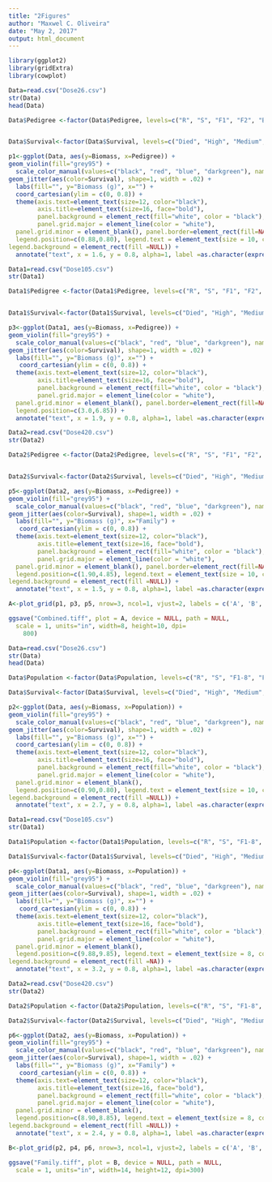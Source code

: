 ```yaml
---
title: "2Figures"
author: "Maxwel C. Oliveira"
date: "May 2, 2017"
output: html_document
---
```



```r
library(ggplot2)
library(gridExtra)
library(cowplot)
```

```r
Data=read.csv("Dose26.csv")
str(Data)
head(Data)
```

```r
Data$Pedigree <-factor(Data$Pedigree, levels=c("R", "S", "F1", "F2", "BC"), labels=c("R", "S", "F1", "F2", "BC"))


Data$Survival<-factor(Data$Survival, levels=c("Died", "High", "Medium", "Low"), labels=c("Dead", "High (>80%)", "Medium (40 to 79%)", "Low (<40%)"))
```

```r
p1<-ggplot(Data, aes(y=Biomass, x=Pedigree)) + 
geom_violin(fill="grey95") +
  scale_color_manual(values=c("black", "red", "blue", "darkgreen"), name="Plant Injury Level") +
geom_jitter(aes(color=Survival), shape=1, width = .02) + 
  labs(fill="", y="Biomass (g)", x="") +
  coord_cartesian(ylim = c(0, 0.8)) +
  theme(axis.text=element_text(size=12, color="black"), 
        axis.title=element_text(size=16, face="bold"), 
        panel.background = element_rect(fill="white", color = "black"), 
        panel.grid.major = element_line(color = "white"), 
  panel.grid.minor = element_blank(), panel.border=element_rect(fill=NA, color="black", size=0.7, linetype = "solid"),
  legend.position=c(0.88,0.80), legend.text = element_text(size = 10, colour = "black"), legend.title = element_text(size = 11, face="bold", colour = "black"), legend.key = element_rect(size=2, fill=NA), 
legend.background = element_rect(fill =NULL)) +
  annotate("text", x = 1.6, y = 0.8, alpha=1, label =as.character(expression(italic(paste("Below-label mesotrione dose (26 g ai ha "^"-1",")")))), parse=T) 
```

```r
Data1=read.csv("Dose105.csv") 
str(Data1)
```


```r
Data1$Pedigree <-factor(Data1$Pedigree, levels=c("R", "S", "F1", "F2", "BC"), labels=c("R", "S", "F1", "F2", "BC"))


Data1$Survival<-factor(Data1$Survival, levels=c("Died", "High", "Medium", "Low"), labels=c("Dead", "High (>80%)", "Medium (40 to 79%)", "Low (<40%)"))
```


```r
p3<-ggplot(Data1, aes(y=Biomass, x=Pedigree)) + 
geom_violin(fill="grey95") +
  scale_color_manual(values=c("black", "red", "blue", "darkgreen"), name="Plant injury level") +
geom_jitter(aes(color=Survival), shape=1, width = .02) + 
  labs(fill="", y="Biomass (g)", x="") +
   coord_cartesian(ylim = c(0, 0.8)) +
  theme(axis.text=element_text(size=12, color="black"), 
        axis.title=element_text(size=16, face="bold"),
        panel.background = element_rect(fill="white", color = "black"), 
        panel.grid.major = element_line(color = "white"), 
  panel.grid.minor = element_blank(), panel.border=element_rect(fill=NA, color="black", size=0.7, linetype = "solid"),
  legend.position=c(3.0,6.85)) +
  annotate("text", x = 1.9, y = 0.8, alpha=1, label =as.character(expression(italic(paste("Recommended mesotrione label dose  (105 g ai ha "^"-1",")")))), parse=T) 
```

```r
Data2=read.csv("Dose420.csv")
str(Data2)
```

```r
Data2$Pedigree <-factor(Data2$Pedigree, levels=c("R", "S", "F1", "F2", "BC"), labels=c("R", "S", "F1", "F2", "BC"))


Data2$Survival<-factor(Data2$Survival, levels=c("Died", "High", "Medium", "Low"), labels=c("Dead", "High (>80%)", "Medium (40 to 79%)", "Low (<40%)"))
```

```r
p5<-ggplot(Data2, aes(y=Biomass, x=Pedigree)) + 
geom_violin(fill="grey95") + 
  scale_color_manual(values=c("black", "red", "blue", "darkgreen"), name="Plant injury level") + 
geom_jitter(aes(color=Survival), shape=1, width = .02) + 
  labs(fill="", y="Biomass (g)", x="Family") + 
   coord_cartesian(ylim = c(0, 0.8)) +
  theme(axis.text=element_text(size=12, color="black"), 
        axis.title=element_text(size=16, face="bold"), 
        panel.background = element_rect(fill="white", color = "black"),  
        panel.grid.major = element_line(color = "white"),  
  panel.grid.minor = element_blank(), panel.border=element_rect(fill=NA, color="black", size=0.7, linetype = "solid"),
  legend.position=c(1.90,4.85), legend.text = element_text(size = 10, colour = "black"), legend.title = element_text(size = 11, face="bold", colour = "black"), legend.key = element_rect(size=2, fill=NA), 
legend.background = element_rect(fill =NULL)) +
  annotate("text", x = 1.5, y = 0.8, alpha=1, label =as.character(expression(italic(paste("High mesotrione dose (420 g ai ha "^"-1",")")))), parse=T) 
```

```r
A<-plot_grid(p1, p3, p5, nrow=3, ncol=1, vjust=2, labels = c('A', 'B','C')) 
```

```r
ggsave("Combined.tiff", plot = A, device = NULL, path = NULL,
  scale = 1, units="in", width=8, height=10, dpi=
    800)
```


















```r
Data=read.csv("Dose26.csv")
str(Data)
head(Data)
```

```r
Data$Population <-factor(Data$Population, levels=c("R", "S", "F1-8", "F1-9", "F1-13", "F2-9", "F2-13", "BC-8", "BC-9", "BC-13"), labels=c("R", "S", "F1-8", "F1-9", "F1-13", "F2-9", "F2-13", "BC-8", "BC-9", "BC-13"))

Data$Survival<-factor(Data$Survival, levels=c("Died", "High", "Medium", "Low"), labels=c("Dead", "High (>80%)", "Medium (40 to 79%)", "Low (<40%)"))
```

```r
p2<-ggplot(Data, aes(y=Biomass, x=Population)) + 
geom_violin(fill="grey95") +
  scale_color_manual(values=c("black", "red", "blue", "darkgreen"), name="Plant injury level") +
geom_jitter(aes(color=Survival), shape=1, width = .02) + 
  labs(fill="", y="Biomass (g)", x="") +
  coord_cartesian(ylim = c(0, 0.8)) +
  theme(axis.text=element_text(size=12, color="black"),
        axis.title=element_text(size=16, face="bold"),
        panel.background = element_rect(fill="white", color = "black"), 
        panel.grid.major = element_line(color = "white"), 
  panel.grid.minor = element_blank(),
  legend.position=c(0.90,0.80), legend.text = element_text(size = 10, colour = "black"), legend.title = element_text(size = 11, face="bold", colour = "black"), legend.key = element_rect(size=2, fill=NA), 
legend.background = element_rect(fill =NULL)) +
  annotate("text", x = 2.7, y = 0.8, alpha=1, label =as.character(expression(italic(paste("Below-label mesotrione dose (26 g ai ha "^"-1",")")))), parse=T) 
```



```r
Data1=read.csv("Dose105.csv") 
str(Data1)
```

```r
Data1$Population <-factor(Data1$Population, levels=c("R", "S", "F1-8", "F1-9", "F1-13", "F2-9", "F2-13", "BC-8", "BC-9", "BC-13"), labels=c("R", "S", "F1-8", "F1-9", "F1-13", "F2-9", "F2-13", "BC-8", "BC-9", "BC-13"))

Data1$Survival<-factor(Data1$Survival, levels=c("Died", "High", "Medium", "Low"), labels=c("Dead", "High (>80%)", "Medium (40 to 79%)", "Low (<40%)"))
```

```r
p4<-ggplot(Data1, aes(y=Biomass, x=Population)) + 
geom_violin(fill="grey95") +
  scale_color_manual(values=c("black", "red", "blue", "darkgreen"), name="Plant injury level") +
geom_jitter(aes(color=Survival), shape=1, width = .02) + 
  labs(fill="", y="Biomass (g)", x="") +
   coord_cartesian(ylim = c(0, 0.8)) +
  theme(axis.text=element_text(size=12, color="black"),
        axis.title=element_text(size=16, face="bold"),
        panel.background = element_rect(fill="white", color = "black"), 
        panel.grid.major = element_line(color = "white"), 
  panel.grid.minor = element_blank(),
  legend.position=c(9.88,9.85), legend.text = element_text(size = 8, colour = "black"), legend.title = element_text(size = 10, face="bold", colour = "black"), legend.key = element_rect(size=2, fill=NA),
legend.background = element_rect(fill =NA)) +
  annotate("text", x = 3.2, y = 0.8, alpha=1, label =as.character(expression(italic(paste("Recommended mesotrione label dose  (105 g ai ha "^"-1",")")))), parse=T) 
```



```r
Data2=read.csv("Dose420.csv")
str(Data2)
```

```r
Data2$Population <-factor(Data2$Population, levels=c("R", "S", "F1-8", "F1-9", "F1-13", "F2-9", "F2-13", "BC-8", "BC-9", "BC-13"), labels=c("R", "S", "F1-8", "F1-9", "F1-13", "F2-9", "F2-13", "BC-8", "BC-9", "BC-13"))

Data2$Survival<-factor(Data2$Survival, levels=c("Died", "High", "Medium", "Low"), labels=c("Dead", "High (>80%)", "Medium (40 to 79%)", "Low (<40%)"))
```

```r
p6<-ggplot(Data2, aes(y=Biomass, x=Population)) + 
geom_violin(fill="grey95") + 
  scale_color_manual(values=c("black", "red", "blue", "darkgreen"), name="Plant injury level") + 
geom_jitter(aes(color=Survival), shape=1, width = .02) + 
  labs(fill="", y="Biomass (g)", x="Family") + 
   coord_cartesian(ylim = c(0, 0.8)) +
  theme(axis.text=element_text(size=12, color="black"),
        axis.title=element_text(size=16, face="bold"),
        panel.background = element_rect(fill="white", color = "black"),  
        panel.grid.major = element_line(color = "white"),  
  panel.grid.minor = element_blank(),
  legend.position=c(8.90,8.85), legend.text = element_text(size = 8, colour = "black"), legend.title = element_text(size = 10, face="bold", colour = "black"), legend.key = element_rect(size=2, fill=NA), 
legend.background = element_rect(fill =NULL)) +
  annotate("text", x = 2.4, y = 0.8, alpha=1, label =as.character(expression(italic(paste("High mesotrione dose (420 g ai ha "^"-1",")")))), parse=T) 
```


```r
B<-plot_grid(p2, p4, p6, nrow=3, ncol=1, vjust=2, labels = c('A', 'B','C')) 
```

```r
ggsave("Family.tiff", plot = B, device = NULL, path = NULL,
  scale = 1, units="in", width=14, height=12, dpi=300)

```



